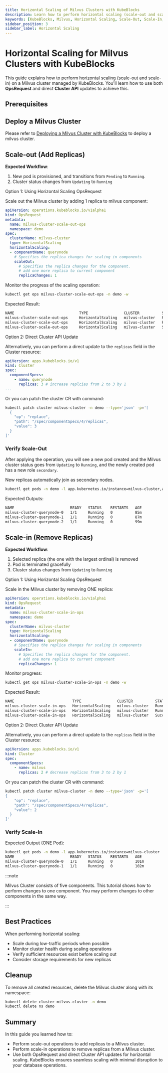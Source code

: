 ```yaml
---
title: Horizontal Scaling of Milvus Clusters with KubeBlocks
description: Learn how to perform horizontal scaling (scale-out and scale-in) on a Milvus cluster managed by KubeBlocks using OpsRequest and direct Cluster API updates.
keywords: [KubeBlocks, Milvus, Horizontal Scaling, Scale-Out, Scale-In, Kubernetes]
sidebar_position: 3
sidebar_label: Horizontal Scaling
---
```





# Horizontal Scaling for Milvus Clusters with KubeBlocks

This guide explains how to perform horizontal scaling (scale-out and scale-in) on a Milvus cluster managed by KubeBlocks. You'll learn how to use both **OpsRequest** and direct **Cluster API** updates to achieve this.

## Prerequisites


<Prerequisites />

## Deploy a Milvus Cluster

Please refer to [Deploying a Milvus Cluster with KubeBlocks](../03-topologies/02-cluster) to deploy a milvus cluster.

## Scale-out (Add Replicas)

**Expected Workflow**:

1. New pod is provisioned, and transitions from `Pending` to `Running`.
2. Cluster status changes from `Updating` to `Running`


<Tabs>

  <TabItem value="opsRequest" label="OpsRequest API" default>

  Option 1: Using Horizontal Scaling OpsRequest

  Scale out the Milvus cluster by adding 1 replica to milvus component:

  ```yaml
  apiVersion: operations.kubeblocks.io/v1alpha1
  kind: OpsRequest
  metadata:
    name: milvus-cluster-scale-out-ops
    namespace: demo
  spec:
    clusterName: milvus-cluster
    type: HorizontalScaling
    horizontalScaling:
    - componentName: querynode
      # Specifies the replica changes for scaling in components
      scaleOut:
        # Specifies the replica changes for the component.
        # add one more replica to current component
        replicaChanges: 1
  ```

  Monitor the progress of the scaling operation:

  ```bash
  kubectl get ops milvus-cluster-scale-out-ops -n demo -w
  ```

  Expected Result:
  ```bash
  NAME                             TYPE                CLUSTER          STATUS    PROGRESS   AGE
  milvus-cluster-scale-out-ops     HorizontalScaling   milvus-cluster   Running   0/1        9s
  milvus-cluster-scale-out-ops     HorizontalScaling   milvus-cluster   Running   1/1        16s
  milvus-cluster-scale-out-ops     HorizontalScaling   milvus-cluster   Succeed   1/1        16s
  ```
  </TabItem>

  <TabItem value="ClusterAPI" label="Cluster API">

  Option 2: Direct Cluster API Update

  Alternatively, you can perform a direct update to the `replicas` field in the Cluster resource:

  ```yaml
  apiVersion: apps.kubeblocks.io/v1
  kind: Cluster
  spec:
    componentSpecs:
      - name: querynode
        replicas: 3 # increase replcias from 2 to 3 by 1
  ...
  ```

  Or you can patch the cluster CR with command:

```bash
kubectl patch cluster milvus-cluster -n demo --type='json' -p='[
  {
    "op": "replace",
    "path": "/spec/componentSpecs/4/replicas",
    "value": 3
  }
]'
```
  </TabItem>
</Tabs>

### Verify Scale-Out

After applying the operation, you will see a new pod created and the Milvus cluster status goes from `Updating` to `Running`, and the newly created pod has a new role `secondary`.

New replicas automatically join as secondary nodes.
```bash
kubectl get pods -n demo -l app.kubernetes.io/instance=milvus-cluster,apps.kubeblocks.io/component-name=querynode
```

Expected Outputs:
```bash
NAME                         READY   STATUS    RESTARTS   AGE
milvus-cluster-querynode-0   1/1     Running   0          85m
milvus-cluster-querynode-1   1/1     Running   0          87m
milvus-cluster-querynode-2   1/1     Running   0          99m
```

## Scale-in (Remove Replicas)

**Expected Workflow**:

1. Selected replica (the one with the largest ordinal) is removed
3. Pod is terminated gracefully
4. Cluster status changes from `Updating` to `Running`

<Tabs>

  <TabItem value="opsRequest" label="OpsRequest API" default>

  Option 1: Using Horizontal Scaling OpsRequest

  Scale in the Milvus cluster by removing ONE replica:

  ```yaml
  apiVersion: operations.kubeblocks.io/v1alpha1
  kind: OpsRequest
  metadata:
    name: milvus-cluster-scale-in-ops
    namespace: demo
  spec:
    clusterName: milvus-cluster
    type: HorizontalScaling
    horizontalScaling:
    - componentName: querynode
      # Specifies the replica changes for scaling in components
      scaleIn:
        # Specifies the replica changes for the component.
        # add one more replica to current component
        replicaChanges: 1
  ```

  Monitor progress:
  ```bash
  kubectl get ops milvus-cluster-scale-in-ops -n demo -w
  ```

  Expected Result:
  ```bash
  NAME                          TYPE                CLUSTER          STATUS    PROGRESS   AGE
  milvus-cluster-scale-in-ops   HorizontalScaling   milvus-cluster   Running   0/1        8s
  milvus-cluster-scale-in-ops   HorizontalScaling   milvus-cluster   Running   1/1        24s
  milvus-cluster-scale-in-ops   HorizontalScaling   milvus-cluster   Succeed   1/1        24s
  ```
  </TabItem>

  <TabItem value="ClusterAPI" label="Cluster API">

  Option 2: Direct Cluster API Update

  Alternatively, you can perform a direct update to the `replicas` field in the Cluster resource:

  ```yaml
  apiVersion: apps.kubeblocks.io/v1
  kind: Cluster
  spec:
    componentSpecs:
      - name: milvus
        replicas: 2 # decrease replicas from 3 to 2 by 1
  ```

Or you can patch the cluster CR with command:

```bash
kubectl patch cluster milvus-cluster -n demo --type='json' -p='[
{
    "op": "replace",
    "path": "/spec/componentSpecs/4/replicas",
    "value": 2
  }
]'
```

  </TabItem>

</Tabs>

### Verify Scale-In

Expected Output (ONE Pod):
```bash
kubectl get pods -n demo -l app.kubernetes.io/instance=milvus-cluster
NAME                         READY   STATUS    RESTARTS   AGE
milvus-cluster-querynode-0   1/1     Running   0          101m
milvus-cluster-querynode-1   1/1     Running   0          102m
```

:::note

Milvus Cluster consists of five components. This tutorial shows how to perform changes to one component.
You may perform changes to other components in the same way.

:::

## Best Practices

When performing horizontal scaling:
- Scale during low-traffic periods when possible
- Monitor cluster health during scaling operations
- Verify sufficient resources exist before scaling out
- Consider storage requirements for new replicas

## Cleanup
To remove all created resources, delete the Milvus cluster along with its namespace:
```bash
kubectl delete cluster milvus-cluster -n demo
kubectl delete ns demo
```

## Summary
In this guide you learned how to:
- Perform scale-out operations to add replicas to a Milvus cluster.
- Perform scale-in operations to remove replicas from a Milvus cluster.
- Use both OpsRequest and direct Cluster API updates for horizontal scaling.
KubeBlocks ensures seamless scaling with minimal disruption to your database operations.
